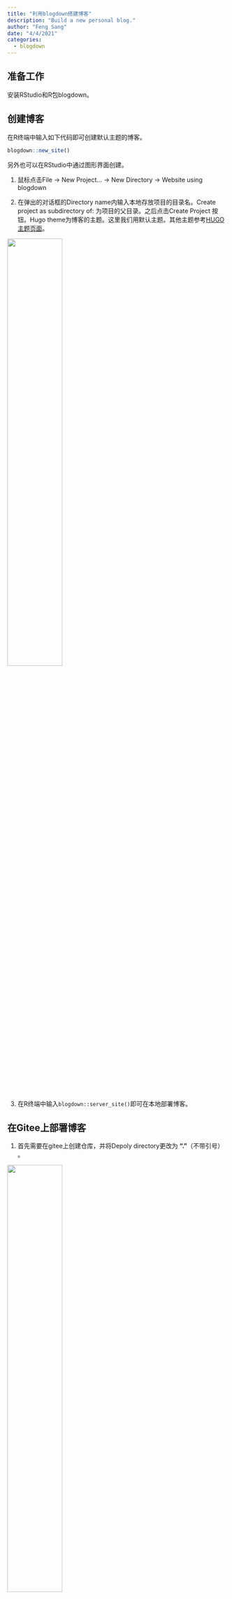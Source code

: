 ```yaml
---
title: "利用blogdown搭建博客"
description: "Build a new personal blog."
author: "Feng Sang"
date: "4/4/2021"
categories:
  - blogdown
---
```


## 准备工作

安装RStudio和R包blogdown。

## 创建博客

在R终端中输入如下代码即可创建默认主题的博客。

```R
blogdown::new_site()
```

另外也可以在RStudio中通过图形界面创建。

1. 鼠标点击File -> New Project... -> New Directory -> Website using blogdown

2. 在弹出的对话框的Directory name内输入本地存放项目的目录名。Create project as subdirectory of: 为项目的父目录。之后点击Create Project 按钮。Hugo theme为博客的主题。这里我们用默认主题。其他主题参考[HUGO主题页面](https://themes.gohugo.io)。

<img src="index.assets/image-20210404173021104.png" style="width:50%;float:center;">

3. 在R终端中输入```blogdown::server_site()```即可在本地部署博客。

## 在Gitee上部署博客

1. 首先需要在gitee上创建仓库，并将Depoly directory更改为 **“.”**（不带引号） 。

<img src="index.assets/image-20210404173840632.png" style="width:50%;float:center;">


2. 在R终端中输入```blogdown::hugo_build(relativeURLs=TRUE)```并运行。可以看到在home目录下生成了public。该目录下即为生成的博客静态页面。此时点击public/index.html是可以在浏览器查看的。

3. 将public中的文件同步到刚创建的gitee或github仓库中。使用的命令如下：

```bash
cd public
git init
git add .
git commit -m 'first commit'
git remote add origin xxxx.git
git push -f origin master
```

之后就可以通过访问username.gitee.io/home访问自己的博客了。

至此，我们使用blogdown创建了自己的博客，并使用hugo生成了静态页面。最后通过gitee或github发布生成的静态页面。